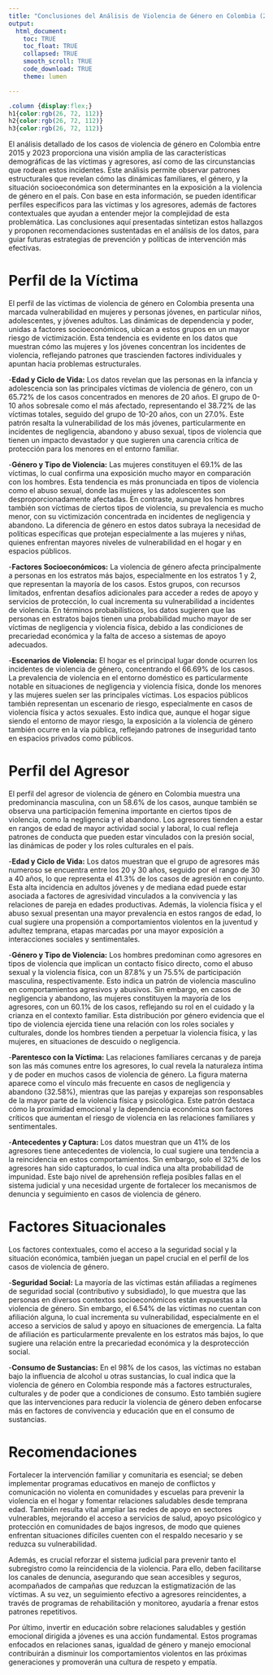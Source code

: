 ```yaml
---
title: "Conclusiones del Análisis de Violencia de Género en Colombia (2015-2023)"
output:
  html_document:
    toc: TRUE
    toc_float: TRUE
    collapsed: TRUE
    smooth_scroll: TRUE
    code_download: TRUE
    theme: lumen

---
```


```css
.column {display:flex;}
h1{color:rgb(26, 72, 112)}
h2{color:rgb(26, 72, 112)}
h3{color:rgb(26, 72, 112)}
```

El análisis detallado de los casos de violencia de género en Colombia entre 2015 y 2023 proporciona una visión amplia de las características demográficas de las víctimas y agresores, así como de las circunstancias que rodean estos incidentes. Este análisis permite observar patrones estructurales que revelan cómo las dinámicas familiares, el género, y la situación socioeconómica son determinantes en la exposición a la violencia de género en el país. Con base en esta información, se pueden identificar perfiles específicos para las víctimas y los agresores, además de factores contextuales que ayudan a entender mejor la complejidad de esta problemática. Las conclusiones aquí presentadas sintetizan estos hallazgos y proponen recomendaciones sustentadas en el análisis de los datos, para guiar futuras estrategias de prevención y políticas de intervención más efectivas.

# Perfil de la Víctima

El perfil de las víctimas de violencia de género en Colombia presenta una marcada vulnerabilidad en mujeres y personas jóvenes, en particular niños, adolescentes, y jóvenes adultos. Las dinámicas de dependencia y poder, unidas a factores socioeconómicos, ubican a estos grupos en un mayor riesgo de victimización. Esta tendencia es evidente en los datos que muestran cómo las mujeres y los jóvenes concentran los incidentes de violencia, reflejando patrones que trascienden factores individuales y apuntan hacia problemas estructurales.

-**Edad y Ciclo de Vida:** Los datos revelan que las personas en la infancia y adolescencia son las principales víctimas de violencia de género, con un 65.72% de los casos concentrados en menores de 20 años. El grupo de 0-10 años sobresale como el más afectado, representando el 38.72% de las víctimas totales, seguido del grupo de 10-20 años, con un 27.0%. Este patrón resalta la vulnerabilidad de los más jóvenes, particularmente en incidentes de negligencia, abandono y abuso sexual, tipos de violencia que tienen un impacto devastador y que sugieren una carencia crítica de protección para los menores en el entorno familiar.

-**Género y Tipo de Violencia:** Las mujeres constituyen el 69.1% de las víctimas, lo cual confirma una exposición mucho mayor en comparación con los hombres. Esta tendencia es más pronunciada en tipos de violencia como el abuso sexual, donde las mujeres y las adolescentes son desproporcionadamente afectadas. En contraste, aunque los hombres también son víctimas de ciertos tipos de violencia, su prevalencia es mucho menor, con su victimización concentrada en incidentes de negligencia y abandono. La diferencia de género en estos datos subraya la necesidad de políticas específicas que protejan especialmente a las mujeres y niñas, quienes enfrentan mayores niveles de vulnerabilidad en el hogar y en espacios públicos.

-**Factores Socioeconómicos:** La violencia de género afecta principalmente a personas en los estratos más bajos, especialmente en los estratos 1 y 2, que representan la mayoría de los casos. Estos grupos, con recursos limitados, enfrentan desafíos adicionales para acceder a redes de apoyo y servicios de protección, lo cual incrementa su vulnerabilidad a incidentes de violencia. En términos probabilísticos, los datos sugieren que las personas en estratos bajos tienen una probabilidad mucho mayor de ser víctimas de negligencia y violencia física, debido a las condiciones de precariedad económica y la falta de acceso a sistemas de apoyo adecuados.

-**Escenarios de Violencia:** El hogar es el principal lugar donde ocurren los incidentes de violencia de género, concentrando el 66.69% de los casos. La prevalencia de violencia en el entorno doméstico es particularmente notable en situaciones de negligencia y violencia física, donde los menores y las mujeres suelen ser las principales víctimas. Los espacios públicos también representan un escenario de riesgo, especialmente en casos de violencia física y actos sexuales. Esto indica que, aunque el hogar sigue siendo el entorno de mayor riesgo, la exposición a la violencia de género también ocurre en la vía pública, reflejando patrones de inseguridad tanto en espacios privados como públicos.

# Perfil del Agresor

El perfil del agresor de violencia de género en Colombia muestra una predominancia masculina, con un 58.6% de los casos, aunque también se observa una participación femenina importante en ciertos tipos de violencia, como la negligencia y el abandono. Los agresores tienden a estar en rangos de edad de mayor actividad social y laboral, lo cual refleja patrones de conducta que pueden estar vinculados con la presión social, las dinámicas de poder y los roles culturales en el país.

-**Edad y Ciclo de Vida:** Los datos muestran que el grupo de agresores más numeroso se encuentra entre los 20 y 30 años, seguido por el rango de 30 a 40 años, lo que representa el 41.3% de los casos de agresión en conjunto. Esta alta incidencia en adultos jóvenes y de mediana edad puede estar asociada a factores de agresividad vinculados a la convivencia y las relaciones de pareja en edades productivas. Además, la violencia física y el abuso sexual presentan una mayor prevalencia en estos rangos de edad, lo cual sugiere una propensión a comportamientos violentos en la juventud y adultez temprana, etapas marcadas por una mayor exposición a interacciones sociales y sentimentales.

-**Género y Tipo de Violencia:** Los hombres predominan como agresores en tipos de violencia que implican un contacto físico directo, como el abuso sexual y la violencia física, con un 87.8% y un 75.5% de participación masculina, respectivamente. Esto indica un patrón de violencia masculino en comportamientos agresivos y abusivos. Sin embargo, en casos de negligencia y abandono, las mujeres constituyen la mayoría de los agresores, con un 60.1% de los casos, reflejando su rol en el cuidado y la crianza en el contexto familiar. Esta distribución por género evidencia que el tipo de violencia ejercida tiene una relación con los roles sociales y culturales, donde los hombres tienden a perpetuar la violencia física, y las mujeres, en situaciones de descuido o negligencia.

-**Parentesco con la Víctima:** Las relaciones familiares cercanas y de pareja son las más comunes entre los agresores, lo cual revela la naturaleza íntima y de poder en muchos casos de violencia de género. La figura materna aparece como el vínculo más frecuente en casos de negligencia y abandono (32.58%), mientras que las parejas y exparejas son responsables de la mayor parte de la violencia física y psicológica. Este patrón destaca cómo la proximidad emocional y la dependencia económica son factores críticos que aumentan el riesgo de violencia en las relaciones familiares y sentimentales.

-**Antecedentes y Captura:** Los datos muestran que un 41% de los agresores tiene antecedentes de violencia, lo cual sugiere una tendencia a la reincidencia en estos comportamientos. Sin embargo, solo el 32% de los agresores han sido capturados, lo cual indica una alta probabilidad de impunidad. Este bajo nivel de aprehensión refleja posibles fallas en el sistema judicial y una necesidad urgente de fortalecer los mecanismos de denuncia y seguimiento en casos de violencia de género.

# Factores Situacionales

Los factores contextuales, como el acceso a la seguridad social y la situación económica, también juegan un papel crucial en el perfil de los casos de violencia de género.

-**Seguridad Social:** La mayoría de las víctimas están afiliadas a regímenes de seguridad social (contributivo y subsidiado), lo que muestra que las personas en diversos contextos socioeconómicos están expuestas a la violencia de género. Sin embargo, el 6.54% de las víctimas no cuentan con afiliación alguna, lo cual incrementa su vulnerabilidad, especialmente en el acceso a servicios de salud y apoyo en situaciones de emergencia. La falta de afiliación es particularmente prevalente en los estratos más bajos, lo que sugiere una relación entre la precariedad económica y la desprotección social.

-**Consumo de Sustancias:** En el 98% de los casos, las víctimas no estaban bajo la influencia de alcohol u otras sustancias, lo cual indica que la violencia de género en Colombia responde más a factores estructurales, culturales y de poder que a condiciones de consumo. Esto también sugiere que las intervenciones para reducir la violencia de género deben enfocarse más en factores de convivencia y educación que en el consumo de sustancias.

# Recomendaciones

Fortalecer la intervención familiar y comunitaria es esencial; se deben implementar programas educativos en manejo de conflictos y comunicación no violenta en comunidades y escuelas para prevenir la violencia en el hogar y fomentar relaciones saludables desde temprana edad. También resulta vital ampliar las redes de apoyo en sectores vulnerables, mejorando el acceso a servicios de salud, apoyo psicológico y protección en comunidades de bajos ingresos, de modo que quienes enfrentan situaciones difíciles cuenten con el respaldo necesario y se reduzca su vulnerabilidad.

Además, es crucial reforzar el sistema judicial para prevenir tanto el subregistro como la reincidencia de la violencia. Para ello, deben facilitarse los canales de denuncia, asegurando que sean accesibles y seguros, acompañados de campañas que reduzcan la estigmatización de las víctimas. A su vez, un seguimiento efectivo a agresores reincidentes, a través de programas de rehabilitación y monitoreo, ayudaría a frenar estos patrones repetitivos.

Por último, invertir en educación sobre relaciones saludables y gestión emocional dirigida a jóvenes es una acción fundamental. Estos programas enfocados en relaciones sanas, igualdad de género y manejo emocional contribuirán a disminuir los comportamientos violentos en las próximas generaciones y promoverán una cultura de respeto y empatía.
